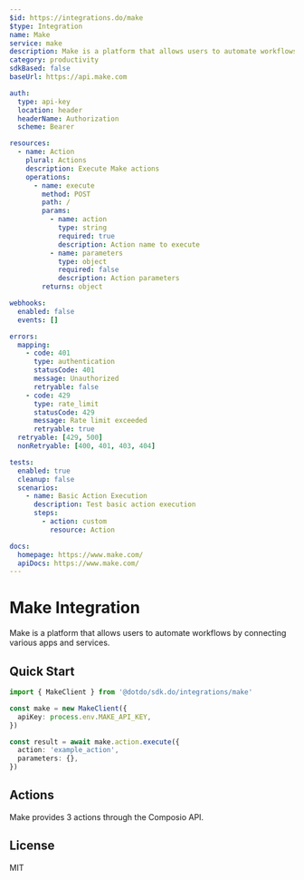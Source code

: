 ```yaml
---
$id: https://integrations.do/make
$type: Integration
name: Make
service: make
description: Make is a platform that allows users to automate workflows by connecting various apps and services.
category: productivity
sdkBased: false
baseUrl: https://api.make.com

auth:
  type: api-key
  location: header
  headerName: Authorization
  scheme: Bearer

resources:
  - name: Action
    plural: Actions
    description: Execute Make actions
    operations:
      - name: execute
        method: POST
        path: /
        params:
          - name: action
            type: string
            required: true
            description: Action name to execute
          - name: parameters
            type: object
            required: false
            description: Action parameters
        returns: object

webhooks:
  enabled: false
  events: []

errors:
  mapping:
    - code: 401
      type: authentication
      statusCode: 401
      message: Unauthorized
      retryable: false
    - code: 429
      type: rate_limit
      statusCode: 429
      message: Rate limit exceeded
      retryable: true
  retryable: [429, 500]
  nonRetryable: [400, 401, 403, 404]

tests:
  enabled: true
  cleanup: false
  scenarios:
    - name: Basic Action Execution
      description: Test basic action execution
      steps:
        - action: custom
          resource: Action

docs:
  homepage: https://www.make.com/
  apiDocs: https://www.make.com/
---
```


# Make Integration

Make is a platform that allows users to automate workflows by connecting various apps and services.

## Quick Start

```typescript
import { MakeClient } from '@dotdo/sdk.do/integrations/make'

const make = new MakeClient({
  apiKey: process.env.MAKE_API_KEY,
})

const result = await make.action.execute({
  action: 'example_action',
  parameters: {},
})
```

## Actions

Make provides 3 actions through the Composio API.

## License

MIT

